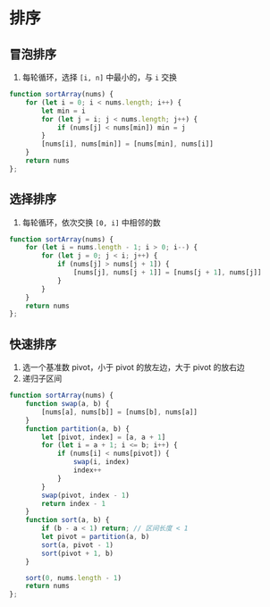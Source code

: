 # 排序
## 冒泡排序
1. 每轮循环，选择 `[i, n]` 中最小的，与 `i` 交换
```js
function sortArray(nums) {
    for (let i = 0; i < nums.length; i++) {
        let min = i
        for (let j = i; j < nums.length; j++) {
            if (nums[j] < nums[min]) min = j
        }
        [nums[i], nums[min]] = [nums[min], nums[i]]
    }
    return nums
};
```
## 选择排序
1. 每轮循环，依次交换 `[0, i]` 中相邻的数
```js
function sortArray(nums) {
    for (let i = nums.length - 1; i > 0; i--) {
        for (let j = 0; j < i; j++) {
            if (nums[j] > nums[j + 1]) {
                [nums[j], nums[j + 1]] = [nums[j + 1], nums[j]]
            }
        }
    }
    return nums
};
```
## 快速排序
1. 选一个基准数 pivot，小于 pivot 的放左边，大于 pivot 的放右边
2. 递归子区间
```js
function sortArray(nums) {
    function swap(a, b) {
        [nums[a], nums[b]] = [nums[b], nums[a]]
    }
    function partition(a, b) {
        let [pivot, index] = [a, a + 1]
        for (let i = a + 1; i <= b; i++) {
            if (nums[i] < nums[pivot]) {
                swap(i, index)
                index++
            }
        }
        swap(pivot, index - 1)
        return index - 1
    }
    function sort(a, b) {
        if (b - a < 1) return; // 区间长度 < 1
        let pivot = partition(a, b)
        sort(a, pivot - 1)
        sort(pivot + 1, b)
    }

    sort(0, nums.length - 1)
    return nums
};
```